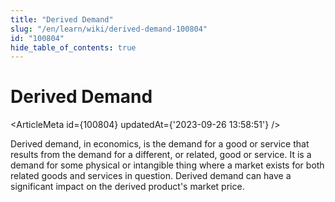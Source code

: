 ```yaml
---
title: "Derived Demand"
slug: "/en/learn/wiki/derived-demand-100804"
id: "100804"
hide_table_of_contents: true
---
```



# Derived Demand

<ArticleMeta id={100804} updatedAt={'2023-09-26 13:58:51'} />
<div className='border-solid border-b border-t-0 my-4 border-[var(--ifm-color-gray-300)]' />

Derived demand, in economics, is the demand for a good or service that results from the demand for a different, or related, good or service. It is a demand for some physical or intangible thing where a market exists for both related goods and services in question. Derived demand can have a significant impact on the derived product's market price.

